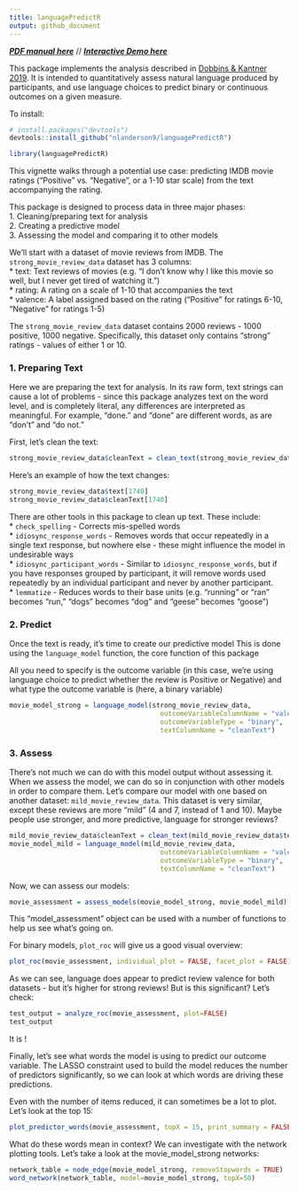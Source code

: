 ```yaml
---
title: languagePredictR
output: github_document
---
```


**_[PDF manual here](https://github.com/nlanderson9/languagePredictR/blob/main/docs/languagePredictR_0.1.0.pdf)_** // **_[Interactive Demo here](https://nlanderson9.shinyapps.io/languagePredictR_shiny_demo/)_**

This package implements the analysis described in [Dobbins & Kantner 2019](https://www.sciencedirect.com/science/article/abs/pii/S0010027719301611). It is intended to quantitatively assess natural language produced by participants, and use language choices to predict binary or continuous outcomes on a given measure.

To install:

```r
# install.packages("devtools")
devtools::install_github("nlanderson9/languagePredictR")
```

```r
library(languagePredictR)
```



This vignette walks through a potential use case: predicting IMDB movie ratings ("Positive" vs. "Negative", or a 1-10 star scale) from the text accompanying the rating.

This package is designed to process data in three major phases:  
1. Cleaning/preparing text for analysis  
2. Creating a predictive model  
3. Assessing the model and comparing it to other models


We'll start with a dataset of movie reviews from IMDB. The `strong_movie_review_data` dataset has 3 columns:  
* text: Text reviews of movies (e.g. "I don't know why I like this movie so well, but I never get tired of watching it.")  
* rating: A rating on a scale of 1-10 that accompanies the text  
* valence: A label assigned based on the rating ("Positive" for ratings 6-10, "Negative" for ratings 1-5)  

The `strong_movie_review_data` dataset contains 2000 reviews - 1000 positive, 1000 negative. Specifically, this dataset only contains "strong" ratings - values of either 1 or 10.


### 1. Preparing Text

Here we are preparing the text for analysis. In its raw form, text strings can cause a lot of problems - since this package analyzes text on the word level, and is completely literal, any differences are interpreted as meaningful. For example, "done." and "done" are different words, as are "don't" and "do not."

First, let's clean the text:

```r
strong_movie_review_data$cleanText = clean_text(strong_movie_review_data$text)
```

Here's an example of how the text changes:

```r
strong_movie_review_data$text[1740]
strong_movie_review_data$cleanText[1740]
```

There are other tools in this package to clean up text. These include:   
* `check_spelling` - Corrects mis-spelled words   
* `idiosync_response_words` - Removes words that occur repeatedly in a single text response, but nowhere else - these might influence the model in undesirable ways   
* `idiosync_participant_words` - Similar to `idiosync_response_words`, but if you have responses grouped by participant, it will remove words used repeatedly by an individual participant and never by another participant.   
* `lemmatize` - Reduces words to their base units (e.g. "running" or "ran" becomes "run," "dogs" becomes "dog" and "geese" becomes "goose")

### 2. Predict

Once the text is ready, it's time to create our predictive model
This is done using the `language_model` function, the core function of this package

All you need to specify is the outcome variable (in this case, we're using language choice to predict whether the review is Positive or Negative) and what type the outcome variable is (here, a binary variable)

```r
movie_model_strong = language_model(strong_movie_review_data,
                                      outcomeVariableColumnName = "valence",
                                      outcomeVariableType = "binary",
                                      textColumnName = "cleanText")
```

### 3. Assess

There's not much we can do with this model output without assessing it. When we assess the model, we can do so in conjunction with other models in order to compare them.
Let's compare our model with one based on another dataset: `mild_movie_review_data`. This dataset is very similar, except these reviews are more "mild" (4 and 7, instead of 1 and 10). Maybe people use stronger, and more predictive, language for stronger reviews?

```r
mild_movie_review_data$cleanText = clean_text(mild_movie_review_data$text)
movie_model_mild = language_model(mild_movie_review_data,
                                      outcomeVariableColumnName = "valence",
                                      outcomeVariableType = "binary",
                                      textColumnName = "cleanText")
```

Now, we can assess our models:

```r
movie_assessment = assess_models(movie_model_strong, movie_model_mild)
```

This "model_assessment" object can be used with a number of functions to help us see what's going on.

For binary models, `plot_roc` will give us a good visual overview:

```r
plot_roc(movie_assessment, individual_plot = FALSE, facet_plot = FALSE)
```

As we can see, language does appear to predict review valence for both datasets - but it's higher for strong reviews! But is this significant? Let's check:

```r
test_output = analyze_roc(movie_assessment, plot=FALSE)
test_output
```

It is !

Finally, let's see what words the model is using to predict our outcome variable. The LASSO constraint used to build the model reduces the number of predictors significantly, so we can look at which words are driving these predictions.

Even with the number of items reduced, it can sometimes be a lot to plot. Let's look at the top 15:

```r
plot_predictor_words(movie_assessment, topX = 15, print_summary = FALSE)
```

What do these words mean in context? We can investigate with the network plotting tools. Let's take a look at the movie_model_strong networks:

```r
network_table = node_edge(movie_model_strong, removeStopwords = TRUE)
word_network(network_table, model=movie_model_strong, topX=50)
```

